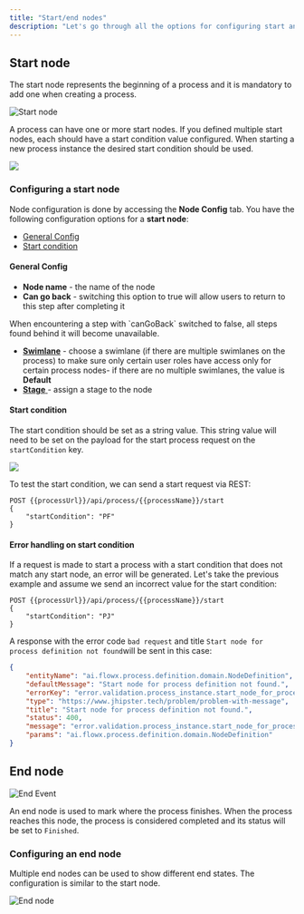 ```yaml
---
title: "Start/end nodes"
description: "Let's go through all the options for configuring start and end nodes for a process definition."
---
```


## Start node

The start node represents the beginning of a process and it is mandatory to add one when creating a process.

<Frame>

![Start node](https://s3.eu-west-1.amazonaws.com/docx.flowx.ai/building-blocks/node/start_node.png#center)

</Frame>

A process can have one or more start nodes. If you defined multiple start nodes, each should have a start condition value configured. When starting a new process instance the desired start condition should be used.

![](https://s3.eu-west-1.amazonaws.com/docx.flowx.ai/building-blocks/node/start_node_example.png)

### Configuring a start node

Node configuration is done by accessing the **Node Config** tab. You have the following configuration options for a **start node**:

* [General Config](#general-config)
* [Start condition](#start-condition)

#### General Config

* **Node name** - the name of the node
* **Can go back** - switching this option to true will allow users to return to this step after completing it

<Info>
When encountering a step with `canGoBack` switched to false, all steps found behind it will become unavailable.
</Info>

* [**Swimlane**](../../platform-deep-dive/user-roles-management/swimlanes) - choose a swimlane (if there are multiple swimlanes on the process) to make sure only certain user roles have access only for certain process nodes- if there are no multiple swimlanes, the value is **Default**
* [**Stage** ](../../platform-deep-dive/plugins/custom-plugins/task-management/using-stages)- assign a stage to the node

#### Start condition

The start condition should be set as a string value. This string value will need to be set on the payload for the start process request on the `startCondition` key.

<Frame>

![](https://s3.eu-west-1.amazonaws.com/docx.flowx.ai/building-blocks/node/start_node_condition.png)

</Frame>

To test the start condition, we can send a start request via REST:

```
POST {{processUrl}}/api/process/{{processName}}/start
{
    "startCondition": "PF"
}
```

#### Error handling on start condition

If a request is made to start a process with a start condition that does not match any start node, an error will be generated. Let's take the previous example and assume we send an incorrect value for the start condition:

```
POST {{processUrl}}/api/process/{{processName}}/start
{
    "startCondition": "PJ"
}
```

A response with the error code `bad request` and title `Start node for process definition not found`will be sent in this case:

```json
{
    "entityName": "ai.flowx.process.definition.domain.NodeDefinition",
    "defaultMessage": "Start node for process definition not found.",
    "errorKey": "error.validation.process_instance.start_node_for_process_def_missing",
    "type": "https://www.jhipster.tech/problem/problem-with-message",
    "title": "Start node for process definition not found.",
    "status": 400,
    "message": "error.validation.process_instance.start_node_for_process_def_missing",
    "params": "ai.flowx.process.definition.domain.NodeDefinition"
}
```

## End node

<Frame>

![End Event](https://s3.eu-west-1.amazonaws.com/docx.flowx.ai/building-blocks/node/end-event.png#center)

</Frame>

An end node is used to mark where the process finishes. When the process reaches this node, the process is considered completed and its status will be set to `Finished`.

### Configuring an end node

Multiple end nodes can be used to show different end states. The configuration is similar to the start node.

![End node](https://s3.eu-west-1.amazonaws.com/docx.flowx.ai/building-blocks/node/end_node.png)